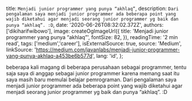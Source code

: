 
  title: `Menjadi junior programmer yang punya “akhlaq”`,
  description: `Dari pengalaman saya menjadi junior programmer ada beberapa point yang wajib diketahui agar menjadi seorang junior programmer yg baik dan punya “akhlaq”. :D`,
  date: '2020-06-26T08:32:02.372Z',
  authors: ['dikiharifwibowo'],
  image: createOgImageUrl({
    title: 'Menjadi junior programmer yang punya “akhlaq”',
    fontSize: 82,
  }),
  readingTime: '2 min read',
  tags: ['medium','career'],
  isExternalSource: true,
  source: 'Medium',
  linkSource: 'https://medium.com/javanlabs/menjadi-junior-programmer-yang-punya-akhlaq-a453be6b577d',
  lang: 'id',
};

beberapa kali magang di beberapa perusahaan sebagai programmer,
  tentu saja saya di anggap sebagai junior programmer karena memang saat itu saya masih baru memulai belajar pemrograman. Dari pengalaman saya menjadi junior programmer ada beberapa point yang wajib diketahui agar menjadi seorang junior programmer yg baik dan punya “akhlaq”. :D
